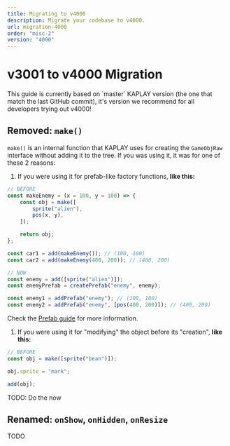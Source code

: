 ```yaml
---
title: Migrating to v4000
description: Migrate your codebase to v4000.
url: migration-4000
order: "misc-2"
version: "4000"
---
```



# v3001 to v4000 Migration

<Info crew="gun" title="Important!">
This guide is currently based on `master` KAPLAY version (the one that match the last GitHub commit), it's version we recommend
for all developers trying out v4000!
</Info>

## Removed: `make()`

`make()` is an internal function that KAPLAY uses for creating the `GameObjRaw` interface
without adding it to the tree. If you was using it, it was for one of these 2 reasons:

1. If you were using it for prefab-like factory functions, **like this:**

```js
// BEFORE
const makeEnemy = (x = 100, y = 100) => {
    const obj = make([
        sprite("alien"),
        pos(x, y),
    ]);

    return obj;
};

const car1 = add(makeEnemy()); // (100, 100)
const car2 = add(makeEnemy(400, 200)); // (400, 200)
```

```js
// NOW
const enemy = add([sprite("alien")]);
const enemyPrefab = createPrefab("enemy", enemy);

const enemy1 = addPrefab("enemy"); // (100, 100)
const enemy2 = addPrefab("enemy", [pos(400, 200)]); // (400, 200)
```

Check the [Prefab guide](/docs/guides/prefabs) for more information.

1. If you were using it for "modifying" the object before its "creation", **like this:**

```js
// BEFORE
const obj = make([sprite("bean")]);

obj.sprite = "mark";

add(obj);
```

TODO: Do the now

## Renamed: `onShow`, `onHidden`, `onResize`

TODO
